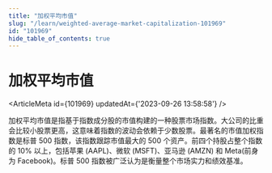 ```yaml
---
title: "加权平均市值"
slug: "/learn/weighted-average-market-capitalization-101969"
id: "101969"
hide_table_of_contents: true
---
```



# 加权平均市值

<ArticleMeta id={101969} updatedAt={'2023-09-26 13:58:58'} />
<div className='border-solid border-b border-t-0 my-4 border-[var(--ifm-color-gray-300)]' />

加权平均市值是指基于指数成分股的市值构建的一种股票市场指数。大公司的比重会比较小股票更高，这意味着指数的波动会依赖于少数股票。最著名的市值加权指数是标普 500 指数，该指数跟踪市值最大的 500 个资产。前四个持股占整个指数的 10% 以上，包括苹果 (AAPL)、微软 (MSFT)、亚马逊 (AMZN) 和 Meta(前身为 Facebook)。标普 500 指数被广泛认为是衡量整个市场实力和绩效基准。
